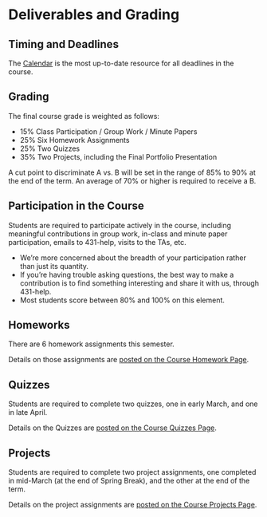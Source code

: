 # Deliverables and Grading

## Timing and Deadlines

The [Calendar](https://github.com/THOMASELOVE/2019-432/blob/master/calendar.md) is the most up-to-date resource for all deadlines in the course.

## Grading

The final course grade is weighted as follows:

- 15% Class Participation / Group Work / Minute Papers
- 25% Six Homework Assignments
- 25% Two Quizzes
- 35% Two Projects, including the Final Portfolio Presentation

A cut point to discriminate A vs. B will be set in the range of 85% to 90% at the end of the term. An average of 70% or higher is required to receive a B.

## Participation in the Course

Students are required to participate actively in the course, including meaningful contributions in group work, in-class and minute paper participation, emails to 431-help, visits to the TAs, etc.

- We're more concerned about the breadth of your participation rather than just its quantity.
- If you're having trouble asking questions, the best way to make a contribution is to find something interesting and share it with us, through 431-help.
- Most students score between 80% and 100% on this element.

## Homeworks

There are 6 homework assignments this semester. 

Details on those assignments are [posted on the Course Homework Page](https://github.com/THOMASELOVE/2019-432/tree/master/homework).

## Quizzes

Students are required to complete two quizzes, one in early March, and one in late April. 

Details on the Quizzes are [posted on the Course Quizzes Page](https://github.com/THOMASELOVE/2019-432/tree/master/quizzes).

## Projects

Students are required to complete two project assignments, one completed in mid-March (at the end of Spring Break), and the other at the end of the term. 

Details on the project assignments are [posted on the Course Projects Page](https://github.com/THOMASELOVE/2019-432/tree/master/projects).

